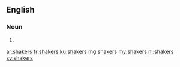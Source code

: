 ==English==

===Noun===
{{head|en|plural}}

# {{plural of|shaker|lang=en}}

[[ar:shakers]]
[[fr:shakers]]
[[ku:shakers]]
[[mg:shakers]]
[[my:shakers]]
[[nl:shakers]]
[[sv:shakers]]